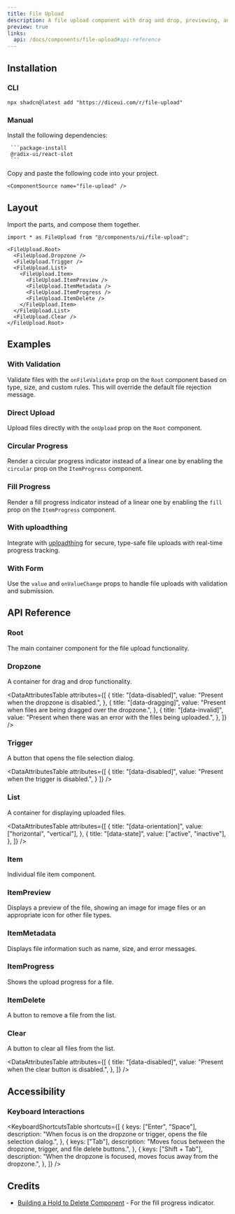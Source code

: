 ```yaml
---
title: File Upload
description: A file upload component with drag and drop, previewing, and progress tracking.
preview: true
links:
  api: /docs/components/file-upload#api-reference
---
```


<ComponentTabs name="file-upload-demo" align="start" className="p-8" />

## Installation

### CLI

```package-install
npx shadcn@latest add "https://diceui.com/r/file-upload"
```

### Manual

<Steps>
  <Step>
     Install the following dependencies:

     ```package-install
     @radix-ui/react-slot
     ```
  </Step>
  <Step>
    Copy and paste the following code into your project.

    <ComponentSource name="file-upload" />
  </Step>
</Steps>

## Layout

Import the parts, and compose them together.

```tsx
import * as FileUpload from "@/components/ui/file-upload";

<FileUpload.Root>
  <FileUpload.Dropzone />
  <FileUpload.Trigger />
  <FileUpload.List>
    <FileUpload.Item>
      <FileUpload.ItemPreview />
      <FileUpload.ItemMetadata />
      <FileUpload.ItemProgress />
      <FileUpload.ItemDelete />
    </FileUpload.Item>
  </FileUpload.List>
  <FileUpload.Clear />
</FileUpload.Root>
```

## Examples

### With Validation

Validate files with the `onFileValidate` prop on the `Root` component based on type, size, and custom rules. This will override the default file rejection message.

<ComponentTabs name="file-upload-validation-demo" align="start" className="p-8" />

### Direct Upload

Upload files directly with the `onUpload` prop on the `Root` component.

<ComponentTabs name="file-upload-direct-upload-demo" align="start" className="p-8" />

### Circular Progress

Render a circular progress indicator instead of a linear one by enabling the `circular` prop on the `ItemProgress` component.

<ComponentTabs name="file-upload-circular-progress-demo" align="start" />

### Fill Progress

Render a fill progress indicator instead of a linear one by enabling the `fill` prop on the `ItemProgress` component.

<ComponentTabs name="file-upload-fill-progress-demo" align="start" />

### With uploadthing

Integrate with [uploadthing](https://uploadthing.com) for secure, type-safe file uploads with real-time progress tracking.

<ComponentTabs name="file-upload-uploadthing-demo" align="start" className="p-8" />

### With Form

Use the `value` and `onValueChange` props to handle file uploads with validation and submission.

<ComponentTabs name="file-upload-form-demo" align="start" className="p-8" />

## API Reference

### Root

The main container component for the file upload functionality.

<AutoTypeTable
  path="./types/docs/file-upload.ts"
  name="RootProps"
/>

### Dropzone

A container for drag and drop functionality.

<AutoTypeTable
  path="./types/docs/file-upload.ts"
  name="DropzoneProps"
/>

<DataAttributesTable
  attributes={[
    {
      title: "[data-disabled]",
      value: "Present when the dropzone is disabled.",
    },
    {
      title: "[data-dragging]",
      value: "Present when files are being dragged over the dropzone.",
    },
    {
      title: "[data-invalid]",
      value: "Present when there was an error with the files being uploaded.",
    },
  ]}
/>

### Trigger

A button that opens the file selection dialog.

<AutoTypeTable
  path="./types/docs/file-upload.ts"
  name="TriggerProps"
/>

<DataAttributesTable
  attributes={[
    {
      title: "[data-disabled]",
      value: "Present when the trigger is disabled.",
    }
  ]}
/>

### List

A container for displaying uploaded files.

<AutoTypeTable
  path="./types/docs/file-upload.ts"
  name="ListProps"
/>

<DataAttributesTable
  attributes={[
    {
      title: "[data-orientation]",
      value: ["horizontal", "vertical"],
    },
    {
      title: "[data-state]",
      value: ["active", "inactive"],
    },
  ]}
/>

### Item

Individual file item component.

<AutoTypeTable
  path="./types/docs/file-upload.ts"
  name="ItemProps"
/>

### ItemPreview

Displays a preview of the file, showing an image for image files or an appropriate icon for other file types.

<AutoTypeTable
  path="./types/docs/file-upload.ts"
  name="ItemPreviewProps"
/>

### ItemMetadata

Displays file information such as name, size, and error messages.

<AutoTypeTable
  path="./types/docs/file-upload.ts"
  name="ItemMetadataProps"
/>

### ItemProgress

Shows the upload progress for a file.

<AutoTypeTable
  path="./types/docs/file-upload.ts"
  name="ItemProgressProps"
/>

### ItemDelete

A button to remove a file from the list.

<AutoTypeTable
  path="./types/docs/file-upload.ts"
  name="ItemDeleteProps"
/>

### Clear

A button to clear all files from the list.

<AutoTypeTable
  path="./types/docs/file-upload.ts"
  name="ClearProps"
/>

<DataAttributesTable
  attributes={[
    {
      title: "[data-disabled]",
      value: "Present when the clear button is disabled.",
    },
  ]}
/>

## Accessibility

### Keyboard Interactions

<KeyboardShortcutsTable
  shortcuts={[
    {
      keys: ["Enter", "Space"],
      description: "When focus is on the dropzone or trigger, opens the file selection dialog.",
    },
    {
      keys: ["Tab"],
      description: "Moves focus between the dropzone, trigger, and file delete buttons.",
    },
    {
      keys: ["Shift + Tab"],
      description: "When the dropzone is focused, moves focus away from the dropzone.",
    },
  ]}
/>

## Credits

- [Building a Hold to Delete Component](https://emilkowal.ski/ui/building-a-hold-to-delete-component) - For the fill progress indicator.
